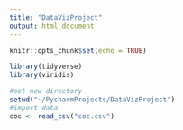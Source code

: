 ```yaml
---
title: "DataVizProject"
output: html_document
---
```


```r
knitr::opts_chunk$set(echo = TRUE)
```
```r
library(tidyverse)
library(viridis)

```


```r
#set new directory
setwd("~/PycharmProjects/DataVizProject")
#import data
coc <- read_csv("coc.csv")
```

